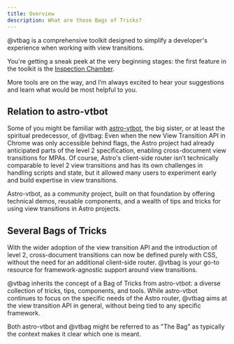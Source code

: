 ```yaml
---
title: Overview
description: What are those Bags of Tricks?
---
```


@vtbag is a comprehensive toolkit designed to simplify a developer's experience when working with view transitions.

You're getting a sneak peek at the very beginning stages: the first feature in the toolkit is the [Inspection Chamber](/inspection-chamber/).

More tools are on the way, and I’m always excited to hear your suggestions and learn what would be most helpful to you.

## Relation to astro-vtbot

Some of you might be familiar with [astro-vtbot](https://events-3bg.pages.dev), the big sister, or at least the spiritual predecessor, of @vtbag: Even when the new View Transition API in Chrome was only accessible behind flags, the Astro project had already anticipated parts of the level 2 specification, enabling cross-document view transitions for MPAs. Of course, Astro's client-side router isn’t technically comparable to level 2 view transitions and has its own challenges in handling scripts and state, but it allowed many users to experiment early and build expertise in view transitions.

Astro-vtbot, as a community project, built on that foundation by offering technical demos, reusable components, and a wealth of tips and tricks for using view transitions in Astro projects.

## Several Bags of Tricks
With the wider adoption of the view transition API and the introduction of level 2, cross-document transitions can now be defined purely with CSS, without the need for an additional client-side router. @vtbag is your go-to resource for framework-agnostic support around view transitions.

@vtbag inherits the concept of a Bag of Tricks from astro-vtbot: a diverse collection of tricks, tips, components, and tools. While astro-vtbot continues to focus on the specific needs of the Astro router, @vtbag aims at the view transition API in general, without being tied to any specific framework.

Both astro-vtbot and @vtbag might be referred to as "The Bag" as typically the context makes it clear which one is meant.
